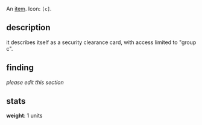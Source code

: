 {{FixTitle}}
An [[items|item]]. Icon: <code><nowiki>[c]</nowiki></code>.

== description ==

it describes itself as a security clearance card, with access limited to "group c".

== finding ==

''please edit this section''

== stats ==

'''weight''': 1 units